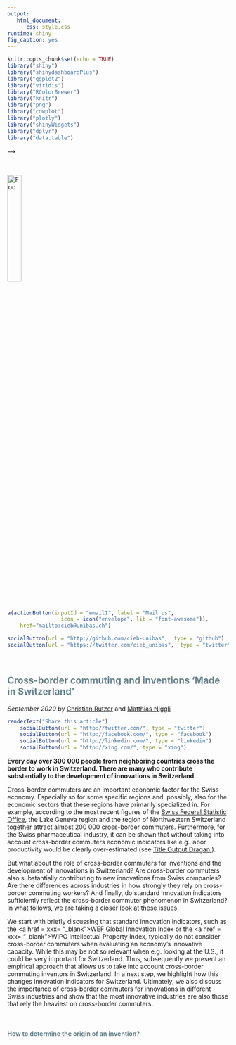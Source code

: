```yaml
---
output: 
   html_document:
      css: style.css
runtime: shiny
fig_caption: yes
---
```


```r
knitr::opts_chunk$set(echo = TRUE)
library("shiny")
library("shinydashboardPlus")
library("ggplot2")
library("viridis")
library("RColorBrewer")
library("knitr")
library("png")
library("cowplot")
library("plotly")
library("shinyWidgets")
library("dplyr")
library("data.table")
```

<!-- <head> -->
<!-- <!-- Global site tag (gtag.js) - Google Analytics --> -->
<!-- <script async src="https://www.googletagmanager.com/gtag/js?id=UA-71167447-1"></script> -->
<!-- <script> -->
<!--   window.dataLayer = window.dataLayer || []; -->
<!--   function gtag(){dataLayer.push(arguments);} -->
<!--   gtag('js', new Date()); -->
<!--   gtag('config', 'UA-71167447-1'); -->
<!-- </script> -->
<!-- </head> -->

<br>

<a href="http://cieb.unibas.ch/" target = "_blank">![Foo](cieb.png){ width=25% }</a>

```r
a(actionButton(inputId = "email1", label = "Mail us",
                 icon = icon("envelope", lib = "font-awesome")),
    href="mailto:cieb@unibas.ch")

socialButton(url = "http://github.com/cieb-unibas",  type = "github")
socialButton(url = "https://twitter.com/cieb_unibas",  type = "twitter")
```

<br>

## <font color='#68838B'>**Cross-border commuting and inventions 'Made in Switzerland'** </font>

*September 2020* by <a href="https://wwz.unibas.ch/de/personen/christian-rutzer/" target = "_blank">Christian Rutzer</a> and <a href="https://wwz.unibas.ch/de/personen/matthias-niggli/" target = "_blank">Matthias Niggli</a>
```r
renderText("Share this article") 
    socialButton(url = "http://twitter.com/", type = "twitter")
    socialButton(url = "http://facebook.com/", type = "facebook")
    socialButton(url = "http://linkedin.com/", type = "linkedin")
    socialButton(url = "http://xing.com/", type = "xing")
```

**Every day over 300 000 people from neighboring countries cross the border to work in Switzerland. There are many who contribute substantially to the development of innovations in Switzerland.**

Cross-border commuters are an important economic factor for the Swiss economy. Especially so for some specific regions and, possibly, also for the economic sectors that these regions have primarily specialized in. For example, according to the most recent figures of the <a href = https://www.bfs.admin.ch/bfs/en/home/statistics/work-income/employment-working-hours/employed-persons/swiss-foreign-nationals/cross-border-commuters.html target = “_blank”>Swiss Federal Statistic Office</a>, the Lake Geneva region and the region of Northwestern Switzerland together attract almost 200 000 cross-border commuters. Furthermore, for the Swiss pharmaceutical industry, it can be shown that without taking into account cross-border commuters economic indicators like e.g. labor productivity would be clearly over-estimated (see <a href = Link Output Dragan target = “_blank”>Title Output Dragan </a>).

But what about the role of cross-border commuters for inventions and the development of innovations in Switzerland? Are cross-border commuters also substantially contributing to new innovations from Swiss companies? Are there differences across industries in how strongly they rely on cross-border commuting workers? And finally, do standard innovation indicators sufficiently reflect the cross-border commuter phenomenon in Switzerland? In what follows, we are taking a closer look at these issues.

We start with briefly discussing that standard innovation indicators, such as the <a href = xxx= “_blank”>WEF Global Innovation Index</a> or the <a href = xxx= “_blank”>WIPO Intellectual Property Index</a>, typically do not consider cross-border commuters when evaluating an economy’s innovative capacity. While this may be not so relevant when e.g. looking at the U.S., it could be very important for Switzerland. Thus, subsequently we present an empirical approach that allows us to take into account cross-border commuting inventors in Switzerland. In a next step, we highlight how this changes innovation indicators for Switzerland. Ultimately, we also discuss the importance of cross-border commuters for innovations in different Swiss industries and show that the most innovative industries are also those that rely the heaviest on cross-border commuters.

<br>

#### <font color='#68838B'>**How to determine the origin of an invention?**
